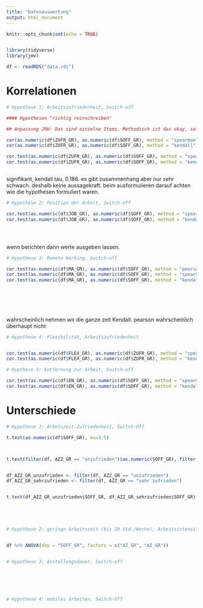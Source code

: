 ```yaml
---
title: "Datenauswertung"
output: html_document
---
```


```r
knitr::opts_chunk$set(echo = TRUE)


library(tidyverse)
library(jmv)

df <- readRDS("data.rds")

```

# Korrelationen

```r

# Hypothese 1: Arbeitszufriedenheit, Switch-off

#### Hypothesen "richtig reinschreiben"

## Anpassung JRH: Das sind einzelne Items. Methodisch ist das okay, solange wir Spearman oder Kendall verwenden. Die Funktion cor() braucht aber zwei numerics. 

cor(as.numeric(df$ZUFR_GR), as.numeric(df$SOFF_GR), method = "spearman")
cor(as.numeric(df$ZUFR_GR), as.numeric(df$SOFF_GR), method = "kendall")

cor.test(as.numeric(df$ZUFR_GR), as.numeric(df$SOFF_GR), method = "spearman")
cor.test(as.numeric(df$ZUFR_GR), as.numeric(df$SOFF_GR), method = "kendall")



```
signifikant, kendall tau, 0.186. es gibt zusammenhang aber nur sehr schwach. deshalb keine aussagekraft. beim ausformulieren darauf achten wie die hypothesen formuliert waren.


```r
# Hypothese 2: Position der Arbeit, Switch-off

cor.test(as.numeric(df$JOB_GR), as.numeric(df$SOFF_GR), method = "spearman")
cor.test(as.numeric(df$JOB_GR), as.numeric(df$SOFF_GR), method = "kendall")





```

wenn berichten dann werte ausgeben lassen.

```r
# Hypothese 3: Remote Working, Switch-off

cor.test(as.numeric(df$MA_GR), as.numeric(df$SOFF_GR), method = "pearson")
cor.test(as.numeric(df$MA_GR), as.numeric(df$SOFF_GR), method = "spearman")
cor.test(as.numeric(df$MA_GR), as.numeric(df$SOFF_GR), method = "kendall")

  
  
  
  
```

wahrscheinlich nehmen wir die ganze zeit Kendall. pearson wahrscheinlich überhaupt nicht



```r
# Hypothese 4: Flexibilität, Arbeitszufriedenheit


cor.test(as.numeric(df$FLEX_GR), as.numeric(df$ZUFR_GR), method = "spearman")
cor.test(as.numeric(df$FLEX_GR), as.numeric(df$ZUFR_GR), method = "kendall")


```

```r

# Hypthese 5: Entfernung zur Arbeit, Switch-off

cor.test(as.numeric(df$EN_GR), as.numeric(df$SOFF_GR), method = "spearman")
cor.test(as.numeric(df$EN_GR), as.numeric(df$SOFF_GR), method = "kendall")


```




# Unterschiede


```r

# Hypothese 1: Arbetszeit-Zufriedenheit, Switch-Off

t.test(as.numeric(df$SOFF_GR), mu=3.5)



t.test(filter(df, AZZ_GR == "unzufrieden")$as.numeric(SOFF_GR), filter(df, AZZ_GR == "sehr zufrieden")$as.numeric(SOFF_GR))


df_AZZ_GR_unzufrieden <- filter(df, AZZ_GR == "unzufrieden")
df_AZZ_GR_sehrzufrieden <- filter(df, AZZ_GR == "sehr zufrieden")


t.test(df_AZZ_GR_unzufrieden$SOFF_GR, df_AZZ_GR_sehrzufrieden$SOFF_GR)






```





```r
# Hypothese 2: geringe Arbeitszeit (bis 29 Std./Woche), Arbeitsintensität, SWitch off


df %>% ANOVA(dep = "SOFF_GR", factors = c("AZ_GR", "AI_GR"))



```







```r

# Hypothese 3: Anstellungsdauer, Switch-off







```



```r

# Hypothese 4: mobiles Arbeiten, Switch-Off





```

